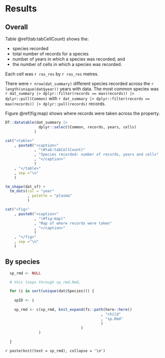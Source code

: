 
# Results

## Overall

Table \@ref(tab:tabCellCount) shows the:

* species recorded
* total number of records for a species
* number of years in which a species was recorded; and
* the number of cells in which a species was recorded.

Each cell was `r ras_res` by `r ras_res` metres.

There were `r nrow(dat_summary)` different species recorded across the `r length(unique(dat$year))` years with data. The most common species was `r dat_summary |> dplyr::filter(records == max(records)) |> dplyr::pull(Common)` with `r dat_summary |> dplyr::filter(records == max(records)) |> dplyr::pull(records)` records.

Figure \@ref(fig:map) shows where records were taken across the property.

```r

DT::datatable(dat_summary |>
               dplyr::select(Common, records, years, cells)
             )

cat("<table>"
    , paste0("<caption>"
             , "(#tab:tabCellCount)"
             , "Species recorded: number of records, years and cells"
             , "</caption>"
             )
    , "</table>"
    , sep ="\n"
    )

```

```r

tm_shape(dat_sf) +
  tm_dots(col = "year"
          , palette = "plasma"
          )

cat("<fig>"
    , paste0("<caption>"
             , "(#fig:map)"
             , "Map of where records were taken"
             , "</caption>"
             )
    , "</fig>"
    , sep ="\n"
    )

```

## By species

```r

  sp_rmd <- NULL

  # this loops through sp_rmd.Rmd,

  for (i in sort(unique(dat$Species))) {
    
    spID <- i
    
    sp_rmd <- c(sp_rmd, knit_expand(fs::path(here::here()
                                           , "child"
                                           , "sp.Rmd"
                                           )
                                  )
               )
    
  }

```

`r paste(knit(text = sp_rmd), collapse = '\n')`
